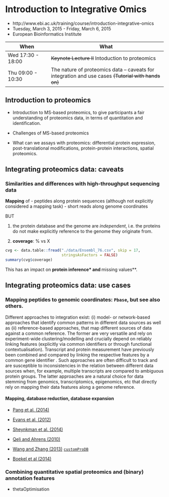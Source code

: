 # Introduction to Integrative Omics

- http://www.ebi.ac.uk/training/course/introduction-integrative-omics
- Tuesday, March 3, 2015 - Friday, March 6, 2015
- European Bioinformatics Institute

| When              | What                                              |
|-------------------|---------------------------------------------------|
| Wed 17:30 - 18:00 |  ~~Keynote Lecture II~~ Intoduction to proteomics |
| Thu 09:00 - 10:30 | The nature of proteomics data – caveats for integration and use cases ~~(Tutorial with hands on)~~ |

## Introduction to proteomics

- Introduction to MS-based proteomics, to give participants a fair
  understanding of proteomics data, in terms of quantitation and
  identification.

- Challenges of MS-based proteomics

- What can we assays with proteomics: differential protein expression,
  post-translational modifications, protein-protein interactions,
  spatial proteomics.

## Integrating proteomics data: caveats

### Similarities and differences with high-throughput sequencing data

**Mapping** of
- peptides along protein sequences (although not explicitly considered
  a mapping task)
- short reads along genome coordinates

BUT

1. the protein database and the genome are _independent_, i.e. the
   proteins do not make explicitly reference to the genome they
   originate from.

2. **coverage**: % vs X

```r
cvg <- data.table::fread("./data/Ensembl_76.csv", skip = 17,
                         stringsAsFactors = FALSE)
summary(cvg$coverage)
```

This has an impact on **protein inference* and **missing values**.

## Integrating proteomics data: use cases

### Mapping peptides to genomic coordinates: `Pbase`, but see also others.

Different approaches to integration exist: (i) model- or network-based
approaches that identify common patterns in different data sources as
well as (ii) reference-based approaches, that map different sources of
data against a common reference. The former are very versatile and
rely on experiment-wide clustering/modelling
\cite{Le_Cao:2011,Haider:2013, Meng:2014} and crucially depend on
reliably linking features (explicitly via common identifiers or
through functional contextualisation). Transcript and protein
measurement have previously been combined and compared by linking the
respective features by a common gene identifier
\cite{Lundberg:2010,Nagaraj:2011}. Such approaches are often difficult
to track and are susceptible to inconsistencies in the relation
between different data sources when, for example, multiple transcripts
are compared to ambiguous protein groups. The latter approaches are a
natural choice for data stemming from genomics, transcriptomics,
epigenomics, etc that directly rely on mapping their data features
along a genome reference.

#### Mapping, database reduction, database expansion

- [Pang et al. (2014)](http://www.ncbi.nlm.nih.gov/pubmed/24152167)
- [Evans et al. (2012)](http://www.ncbi.nlm.nih.gov/pubmed/23142869)
- [Sheynkman et al. (2014)](http://www.ncbi.nlm.nih.gov/pubmed/25149441)
- [Qeli and Ahrens (2010)](http://www.ncbi.nlm.nih.gov/pubmed/20622826)

- [Wang and Zhang (2013)](http://www.ncbi.nlm.nih.gov/pubmed/24058055) [`customProDB`](http://bioconductor.org/packages/release/bioc/html/customProDB.html)

- [Boekel et al (2014)](http://www.ncbi.nlm.nih.gov/pubmed/25658277)


### Combining quantitative spatial proteomics and (binary) annotation features

- thetaOptimisation
